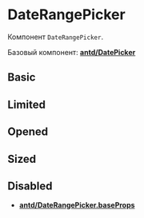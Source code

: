 
<Meta
  title="Components/DatePicker/DateRangePicker"
  component={DateRangePicker}
/>

# DateRangePicker

Компонент `DateRangePicker`.

Базовый компонент:
[**antd/DatePicker**](https://ant.design/components/date-picker/#header)

## Basic

<Preview>
  <Story name="Basic">
    <DateRangePicker
      format="DD-MM-YYYY"
      dateFrom="21-04-2020"
      dateTo="30-04-2020"
    />
  </Story>
</Preview>

## Limited

<Preview>
  <Story name="Limited">
    <DateRangePicker
      format="DD-MM-YYYY"
      dateFrom="21-04-2020"
      dateTo="30-04-2020"
      minDate="20-04-2020"
      maxDate="11-05-2020"
    />
  </Story>
</Preview>

## Opened

<Preview>
  <Story name="Opened">
    <div style={{ height: 350 }}>
      <DateRangePicker open={true} />
    </div>
  </Story>
</Preview>

## Sized

<Preview>
  <Story name="Sized">
    <div style={{ display: "flex", justifyContent: "space-between" }}>
      <DateRangePicker size="large" />
      <DateRangePicker size="middle" />
      <DateRangePicker size="small" />
    </div>
  </Story>
</Preview>

## Disabled

<Preview>
  <Story name="Disabled">
    <div style={{ display: "flex", justifyContent: "space-between" }}>
      <DateRangePicker disabled />
      <DateRangePicker disabled={[false, true]} />
      <DateRangePicker disabled={[true, false]} />
    </div>
  </Story>
</Preview>

- [**antd/DateRangePicker.baseProps**](https://ant.design/components/date-picker/#RangePicker)

<Props of={_DateRangePickerWithProps} />
